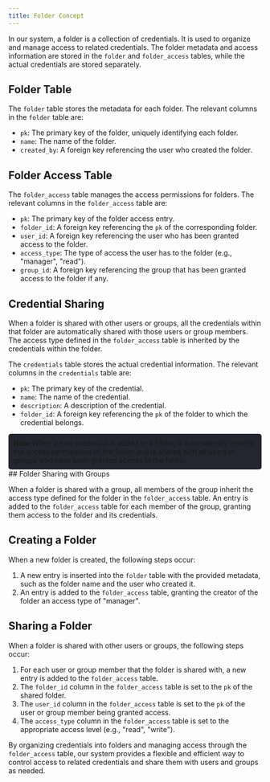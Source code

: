 ```yaml
---
title: Folder Concept
---
```



In our system, a folder is a collection of credentials. It is used to organize and manage access to related credentials.
The folder metadata and access information are stored in the `folder` and `folder_access` tables,
while the actual credentials are stored separately.

## Folder Table

The `folder` table stores the metadata for each folder. The relevant columns in the `folder` table are:

- `pk`: The primary key of the folder, uniquely identifying each folder.
- `name`: The name of the folder.
- `created_by`: A foreign key referencing the user who created the folder.

## Folder Access Table

The `folder_access` table manages the access permissions for folders. The relevant columns in the `folder_access` table are:

- `pk`: The primary key of the folder access entry.
- `folder_id`: A foreign key referencing the `pk` of the corresponding folder.
- `user_id`: A foreign key referencing the user who has been granted access to the folder.
- `access_type`: The type of access the user has to the folder (e.g., "manager", "read").
- `group_id`: A foreign key referencing the group that has been granted access to the folder if any.

## Credential Sharing

When a folder is shared with other users or groups, all the credentials within that folder are automatically 
shared with those users or group members.
The access type defined in the `folder_access` table is inherited by the credentials within the folder.

The `credentials` table stores the actual credential information. The relevant columns in the `credentials` table are:

- `pk`: The primary key of the credential.
- `name`: The name of the credential.
- `description`: A description of the credential.
- `folder_id`: A foreign key referencing the `pk` of the folder to which the credential belongs.
<div style="background-color: #23262f; padding: 10px; border-radius: 5px;">
<strong>Note:</strong>When a new credential is added to a folder, it automatically inherits the access permissions of the folder 
and is shared with all users or groups who have been granted access to the folder.
</div>
## Folder Sharing with Groups

When a folder is shared with a group, all members of the group inherit the access type defined for the folder in the
 `folder_access` table. An entry is added to the `folder_access` table for each member of the group,
 granting them access to the folder and its credentials.

## Creating a Folder

When a new folder is created, the following steps occur:

1. A new entry is inserted into the `folder` table with the provided metadata, such as the folder name and the user who created it.
2. An entry is added to the `folder_access` table, granting the creator of the folder an access type of "manager".

## Sharing a Folder

When a folder is shared with other users or groups, the following steps occur:

1. For each user or group member that the folder is shared with, a new entry is added to the `folder_access` table.
2. The `folder_id` column in the `folder_access` table is set to the `pk` of the shared folder.
3. The `user_id` column in the `folder_access` table is set to the `pk` of the user or group member being granted access.
4. The `access_type` column in the `folder_access` table is set to the appropriate access level (e.g., "read", "write").

By organizing credentials into folders and managing access through the `folder_access` table, our system provides a flexible and efficient way to control access to related credentials and share them with users and groups as needed.